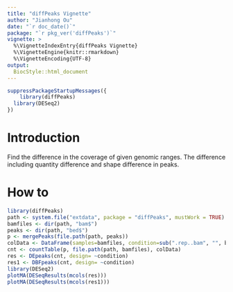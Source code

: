 ```yaml
---
title: "diffPeaks Vignette"
author: "Jianhong Ou"
date: "`r doc_date()`"
package: "`r pkg_ver('diffPeaks')`"
vignette: >
  %\VignetteIndexEntry{diffPeaks Vignette}
  %\VignetteEngine{knitr::rmarkdown}
  %\VignetteEncoding{UTF-8}
output:
  BiocStyle::html_document
---
```

```r
suppressPackageStartupMessages({
    library(diffPeaks)
  library(DESeq2)
})
```
# Introduction

Find the difference in the coverage of given genomic ranges. 
The difference including quantity difference and shape difference in peaks.

# How to

```r
library(diffPeaks)
path <- system.file("extdata", package = "diffPeaks", mustWork = TRUE)
bamfiles <- dir(path, "bam$")
peaks <- dir(path, "bed$")
p <- mergePeaks(file.path(path, peaks))
colData <- DataFrame(samples=bamfiles, condition=sub(".rep..bam", "", bamfiles))
cnt <- countTable(p, file.path(path, bamfiles), colData)
res <- DEpeaks(cnt, design= ~condition)
res1 <- DBFpeaks(cnt, design= ~condition)
library(DESeq2)
plotMA(DESeqResults(mcols(res)))
plotMA(DESeqResults(mcols(res1)))
```

